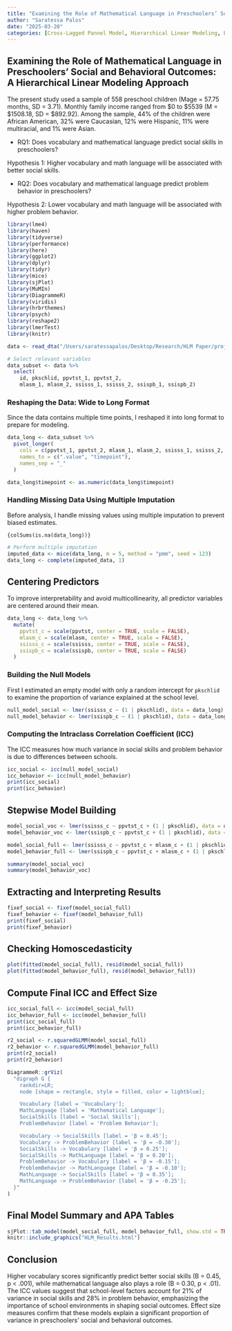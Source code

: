 ```yaml
---
title: "Examining the Role of Mathematical Language in Preschoolers’ Social and Behavioral Outcomes: A Hierarchical Linear Modeling Approach"
author: "Saratessa Palos"
date: "2025-03-20"
categories: [Cross-Lagged Pannel Model, Hierarchical Linear Modeling, Early Childhood]
---
```


## Examining the Role of Mathematical Language in Preschoolers’ Social and Behavioral Outcomes: A Hierarchical Linear Modeling Approach

The present study used a sample of 558 preschool children (Mage = 57.75 months, SD = 3.71). Monthly family income ranged from \$0 to \$5539 (M = \$1508.18, SD = \$892.92). Among the sample, 44% of the children were African American, 32% were Caucasian, 12% were Hispanic, 11% were multiracial, and 1% were Asian.

-   RQ1: Does vocabulary and mathematical language predict social skills in preschoolers?

Hypothesis 1: Higher vocabulary and math language will be associated with better social skills.

-   RQ2: Does vocabulary and mathematical language predict problem behavior in preschoolers?

Hypothesis 2: Lower vocabulary and math language will be associated with higher problem behavior.

```r
library(lme4)     
library(haven)      
library(tidyverse)  
library(performance)
library(here)
library(ggplot2)
library(dplyr)    
library(tidyr)    
library(mice)
library(sjPlot)
library(MuMIn) 
library(DiagrammeR)
library(viridis)
library(hrbrthemes)
library(psych)
library(reshape2)
library(lmerTest)
library(knitr)
```

```r
data <- read_dta("/Users/saratessapalos/Desktop/Research/HLM Paper/project/socialskills_problembx/data/data.dta")
```

```r
# Select relevant variables 
data_subset <- data %>%
  select(
    id, pkschlid, ppvtst_1, ppvtst_2,   
    mlasm_1, mlasm_2, ssisss_1, ssisss_2, ssispb_1, ssispb_2)       
```

### **Reshaping the Data: Wide to Long Format**

Since the data contains multiple time points, I reshaped it into long format to prepare for modeling.

```r
data_long <- data_subset %>%
  pivot_longer(
    cols = c(ppvtst_1, ppvtst_2, mlasm_1, mlasm_2, ssisss_1, ssisss_2, ssispb_1, ssispb_2),
    names_to = c(".value", "timepoint"),
    names_sep = "_"
  )

data_long$timepoint <- as.numeric(data_long$timepoint)
```

### **Handling Missing Data Using Multiple Imputation**

Before analysis, I handle missing values using multiple imputation to prevent biased estimates.

`{colSums(is.na(data_long))}`

```r
# Perform multiple imputation
imputed_data <- mice(data_long, m = 5, method = "pmm", seed = 123)
data_long <- complete(imputed_data, 1)
```

## **Centering Predictors**

To improve interpretability and avoid multicollinearity, all predictor variables are centered around their mean.

```r
data_long <- data_long %>%
  mutate(
    ppvtst_c = scale(ppvtst, center = TRUE, scale = FALSE), 
    mlasm_c = scale(mlasm, center = TRUE, scale = FALSE),  
    ssisss_c = scale(ssisss, center = TRUE, scale = FALSE),  
    ssispb_c = scale(ssispb, center = TRUE, scale = FALSE)  
  )
```

### **Building the Null Models**

First I estimated an empty model with only a random intercept for `pkschlid` to examine the proportion of variance explained at the school level.

```r
null_model_social <- lmer(ssisss_c ~ (1 | pkschlid), data = data_long)
null_model_behavior <- lmer(ssispb_c ~ (1 | pkschlid), data = data_long)
```

### **Computing the Intraclass Correlation Coefficient (ICC)**

The ICC measures how much variance in social skills and problem behavior is due to differences between schools.

```r
icc_social <- icc(null_model_social)
icc_behavior <- icc(null_model_behavior)
print(icc_social)
print(icc_behavior)
```

## **Stepwise Model Building**

```r
model_social_voc <- lmer(ssisss_c ~ ppvtst_c + (1 | pkschlid), data = data_long)
model_behavior_voc <- lmer(ssispb_c ~ ppvtst_c + (1 | pkschlid), data = data_long)

model_social_full <- lmer(ssisss_c ~ ppvtst_c + mlasm_c + (1 | pkschlid), data = data_long)
model_behavior_full <- lmer(ssispb_c ~ ppvtst_c + mlasm_c + (1 | pkschlid), data = data_long)

summary(model_social_voc)
summary(model_behavior_voc)

```

## **Extracting and Interpreting Results**

```r
fixef_social <- fixef(model_social_full)
fixef_behavior <- fixef(model_behavior_full)
print(fixef_social)
print(fixef_behavior)
```

## **Checking Homoscedasticity**

```r
plot(fitted(model_social_full), resid(model_social_full))
plot(fitted(model_behavior_full), resid(model_behavior_full))
```

## **Compute Final ICC and Effect Size**

```r
icc_social_full <- icc(model_social_full)
icc_behavior_full <- icc(model_behavior_full)
print(icc_social_full)
print(icc_behavior_full)

r2_social <- r.squaredGLMM(model_social_full)
r2_behavior <- r.squaredGLMM(model_behavior_full)
print(r2_social)
print(r2_behavior)
```

```r
DiagrammeR::grViz(
  "digraph G {
    rankdir=LR;
    node [shape = rectangle, style = filled, color = lightblue];

    Vocabulary [label = 'Vocabulary'];
    MathLanguage [label = 'Mathematical Language'];
    SocialSkills [label = 'Social Skills'];
    ProblemBehavior [label = 'Problem Behavior'];

    Vocabulary -> SocialSkills [label = 'β = 0.45'];
    Vocabulary -> ProblemBehavior [label = 'β = -0.30'];
    SocialSkills -> Vocabulary [label = 'β = 0.25'];
    SocialSkills -> MathLanguage [label = 'β = 0.20'];
    ProblemBehavior -> Vocabulary [label = 'β = -0.15'];
    ProblemBehavior -> MathLanguage [label = 'β = -0.10'];
    MathLanguage -> SocialSkills [label = 'β = 0.35'];
    MathLanguage -> ProblemBehavior [label = 'β = -0.25'];
  }"
)


```

## **Final Model Summary and APA Tables**

```r
sjPlot::tab_model(model_social_full, model_behavior_full, show.std = TRUE, show.ci = TRUE, show.p = TRUE, file = "HLM_Results.html")
knitr::include_graphics("HLM_Results.html")
```

## **Conclusion**

Higher vocabulary scores significantly predict better social skills (B = 0.45, p \< .001), while mathematical language also plays a role (B = 0.30, p \< .01). The ICC values suggest that school-level factors account for 21% of variance in social skills and 28% in problem behavior, emphasizing the importance of school environments in shaping social outcomes. Effect size measures confirm that these models explain a significant proportion of variance in preschoolers’ social and behavioral outcomes.
